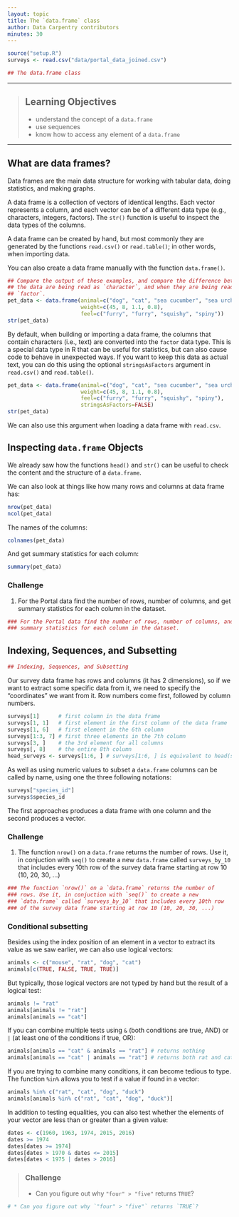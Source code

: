 ```yaml
---
layout: topic
title: The `data.frame` class
author: Data Carpentry contributors
minutes: 30
---
```


```r
source("setup.R")
surveys <- read.csv("data/portal_data_joined.csv")
```

```r
## The data.frame class
```

------------

> ## Learning Objectives
>
> * understand the concept of a `data.frame`
> * use sequences
> * know how to access any element of a `data.frame`

------------

## What are data frames?

Data frames are the main data structure for working with tabular data, doing
statistics, and making graphs.

A data frame is a collection of vectors of identical lengths. Each vector
represents a column, and each vector can be of a different data type (e.g.,
characters, integers, factors). The `str()` function is useful to inspect the
data types of the columns.

A data frame can be created by hand, but most commonly they are generated by the
functions `read.csv()` or `read.table()`; in other words, when importing data.

You can also create a data frame manually with the function `data.frame()`.

```r
## Compare the output of these examples, and compare the difference between when
## the data are being read as `character`, and when they are being read as
## `factor`.
pet_data <- data.frame(animal=c("dog", "cat", "sea cucumber", "sea urchin"),
                       weight=c(45, 8, 1.1, 0.8),
                       feel=c("furry", "furry", "squishy", "spiny"))
str(pet_data)
```

By default, when building or importing a data frame, the columns that contain
characters (i.e., text) are converted into the `factor` data type. This is a special
data type in R that can be useful for statistics, but can also cause code to behave
in unexpected ways. If you want to keep this data as actual text, you can do this 
using the optional `stringsAsFactors` argument in `read.csv()` and `read.table()`.

```r
pet_data <- data.frame(animal=c("dog", "cat", "sea cucumber", "sea urchin"),
                       weight=c(45, 8, 1.1, 0.8),
                       feel=c("furry", "furry", "squishy", "spiny"),
                       stringsAsFactors=FALSE)
str(pet_data)
```

We can also use this argument when loading a data frame with `read.csv`.

## Inspecting `data.frame` Objects

We already saw how the functions `head()` and `str()` can be useful to check the
content and the structure of a `data.frame`.

We can also look at things like how many rows and columns at data frame has:

```r
nrow(pet_data)
ncol(pet_data)
```

The names of the columns:

```r
colnames(pet_data)
```

And get summary statistics for each column:

```r
summary(pet_data)
```

### Challenge

1. For the Portal data find the number of rows, number of columns, and get
   summary statistics for each column in the dataset.

```r
### For the Portal data find the number of rows, number of columns, and get
### summary statistics for each column in the dataset.
```

<!---
```r
## Answer
nrow(surveys)
ncol(surveys)
summary(surveys)
```
--->


## Indexing, Sequences, and Subsetting

```r

## Indexing, Sequences, and Subsetting

```

Our survey data frame has rows and columns (it has 2 dimensions), so if we want to
extract some specific data from it, we need to specify the "coordinates" we want
from it. Row numbers come first, followed by column numbers.

```r
surveys[1]      # first column in the data frame
surveys[1, 1]   # first element in the first column of the data frame
surveys[1, 6]   # first element in the 6th column
surveys[1:3, 7] # first three elements in the 7th column
surveys[3, ]    # the 3rd element for all columns
surveys[, 8]    # the entire 8th column
head_surveys <- surveys[1:6, ] # surveys[1:6, ] is equivalent to head(surveys)
```

As well as using numeric values to subset a `data.frame` columns
can be called by name, using one the three following notations:

```r
surveys["species_id"]
surveys$species_id
```

The first approaches produces a data frame with one column and the second produces
a vector.

### Challenge

1. The function `nrow()` on a `data.frame` returns the number of rows. Use it,
   in conjuction with `seq()` to create a new `data.frame` called
   `surveys_by_10` that includes every 10th row of the survey data frame
   starting at row 10 (10, 20, 30, ...)

```r
### The function `nrow()` on a `data.frame` returns the number of
### rows. Use it, in conjuction with `seq()` to create a new
### `data.frame` called `surveys_by_10` that includes every 10th row
### of the survey data frame starting at row 10 (10, 20, 30, ...)
```

<!---
```r
## Answer
surveys_by_10 <- surveys[seq(10, nrow(surveys), by=10), ]
```
--->

### Conditional subsetting

Besides using the index position of an element in a vector to extract its value
as we saw earlier, we can also use logical vectors:

```r
animals <- c("mouse", "rat", "dog", "cat")
animals[c(TRUE, FALSE, TRUE, TRUE)]
```

But typically, those logical vectors are not typed by hand but the result of a
logical test:

```r
animals != "rat"
animals[animals != "rat"]
animals[animals == "cat"]
```

If you can combine multiple tests using `&` (both conditions are true, AND) or `|`
(at least one of the conditions if true, OR):

```r
animals[animals == "cat" & animals == "rat"] # returns nothing
animals[animals == "cat" | animals == "rat"] # returns both rat and cat
```

If you are trying to combine many conditions, it can become tedious to type. The
function `%in%` allows you to test if a value if found in a vector:

```r
animals %in% c("rat", "cat", "dog", "duck")
animals[animals %in% c("rat", "cat", "dog", "duck")]
```

In addition to testing equalities, you can also test whether the elements of
your vector are less than or greater than a given value:

```r
dates <- c(1960, 1963, 1974, 2015, 2016)
dates >= 1974
dates[dates >= 1974]
dates[dates > 1970 & dates <= 2015]
dates[dates < 1975 | dates > 2016]
```

> ### Challenge {.challenge}
>
> * Can you figure out why `"four" > "five"` returns `TRUE`?

```r
# * Can you figure out why `"four" > "five"` returns `TRUE`?
```

<!--
```r
## Answers
## * When using ">" or "<" on strings, R compares their alphabetical order. Here
##   "four" comes after "five", and therefore is "greater than" it.
```
-->
